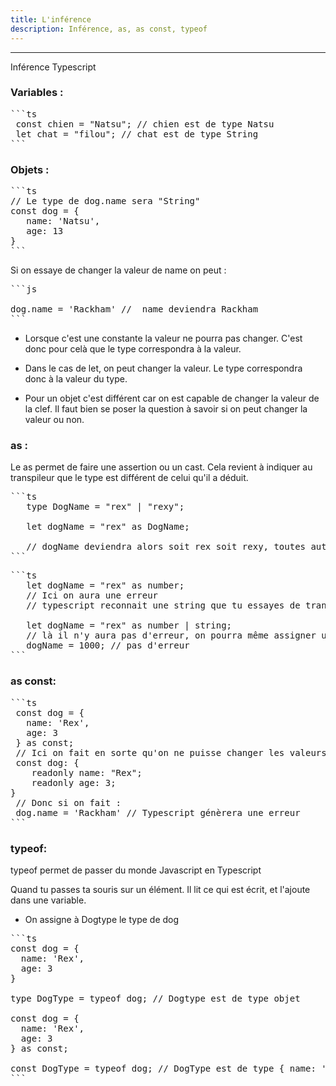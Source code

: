 ```yaml
---
title: L'inférence
description: Inférence, as, as const, typeof
---
```


---


<ColoredHeading heading="h2">Inférence Typescript</ColoredHeading>

### Variables :

<Pre>
```ts
 const chien = "Natsu"; // chien est de type Natsu 
 let chat = "filou"; // chat est de type String
```
</Pre>
### Objets :

<Pre>
```ts
// Le type de dog.name sera "String"
const dog = { 
   name: 'Natsu',
   age: 13
} 
```
</Pre>

 Si on essaye de changer la valeur de name on peut :
<Pre>
```js

dog.name = 'Rackham' //  name deviendra Rackham
```
</Pre>

- Lorsque c'est une constante la valeur ne pourra pas changer. C'est donc pour celà que le type correspondra à la valeur.

- Dans le cas de let, on peut changer la valeur. Le type correspondra donc à la valeur du type.

- Pour un objet c'est différent car on est capable de changer la valeur de la clef.
Il faut bien se poser la question à savoir si on peut changer la valeur ou non.

### as :

Le as permet de faire une assertion ou un cast.
Cela revient à indiquer au transpileur que le type est différent de celui qu'il a déduit.
<Pre>
```ts
   type DogName = "rex" | "rexy";

   let dogName = "rex" as DogName; 
   
   // dogName deviendra alors soit rex soit rexy, toutes autres valeurs génèreront une erreur typescript  
```
</Pre>
<Pre>
```ts
   let dogName = "rex" as number;
   // Ici on aura une erreur  
   // typescript reconnait une string que tu essayes de transformer en number ça n'est pas possible
   
   let dogName = "rex" as number | string;
   // là il n'y aura pas d'erreur, on pourra même assigner un nombre à dogName.
   dogName = 1000; // pas d'erreur
```
</Pre>

### as const:

<Pre>
```ts
 const dog = {
   name: 'Rex',
   age: 3
 } as const;
 // Ici on fait en sorte qu'on ne puisse changer les valeurs en rajoutant as const en les rendant en LECTURE SEULE
 const dog: {
    readonly name: "Rex";
    readonly age: 3;
}
 // Donc si on fait : 
 dog.name = 'Rackham' // Typescript génèrera une erreur
```
</Pre>

### typeof:

typeof permet de passer du monde Javascript en Typescript

Quand tu passes ta souris sur un élément. Il lit ce qui est écrit, et l'ajoute dans une variable.

- On assigne à Dogtype le type de dog
<Pre>
```ts
const dog = {
  name: 'Rex',
  age: 3
}

type DogType = typeof dog; // Dogtype est de type objet

const dog = {
  name: 'Rex',
  age: 3
} as const;

const DogType = typeof dog; // DogType est de type { name: 'Rex', age: 3 }
```
</Pre>
